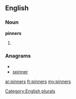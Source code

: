 ==English==

===Noun===
'''pinners'''

# {{plural of|[[pinner]]}}

===Anagrams===
* {{alphagram|einnprs}}
* [[spinner#English|spinner]]

[[Category:English plurals]]

[[ar:pinners]]
[[fr:pinners]]
[[my:pinners]]